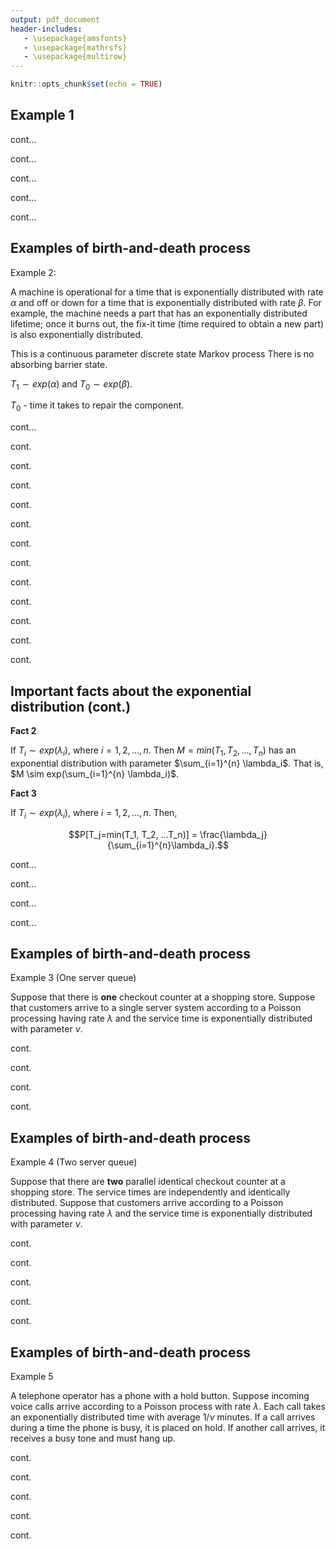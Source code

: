 ```yaml
---
output: pdf_document
header-includes:
   - \usepackage{amsfonts}
   - \usepackage{mathrsfs}
   - \usepackage{multirow}
---
```


```r
knitr::opts_chunk$set(echo = TRUE)
```

## Example 1

cont...

\newpage

cont...

\newpage

cont...

\newpage

cont...

\newpage

cont...

\newpage

## Examples of birth-and-death process

Example 2:


A machine is operational for a time that is exponentially distributed with rate $\alpha$ and
off or down for a time that is exponentially distributed with rate $\beta$. For example, the machine
needs a part that has an exponentially distributed lifetime; once it burns out, the fix-it time (time required to obtain a new part) is also exponentially distributed.

\begin{equation} \label{eq3}
X(t)=\left\{
    \begin{array}{ll}
    1, & \text{ if the machine is operational at time t } \\
      0, & \text{ if the machine is not operational at time t }
  \end{array}
  \right.
\end{equation}

This is a continuous parameter discrete state Markov process There is no absorbing barrier state.

\begin{table}[!h]
\begin{tabular}{|c|c|c|}
\hline
              Instantaneous transition prob.    &   PMF                &  Transition Prob.\\ \hline
\multirow{2}{*}{} & \multirow{2}{*}{} &  \\
                &             &  $P_{00}(t)$ \\
          $P_{01}$        &      $P_1(t)$             &  $P_{01}(t)$\\ \hline
\multirow{2}{*}{} & \multirow{2}{*}{} &  \\  
& & $P_{10}(t)$ \\
           $P_{01}$         &        $P_0(t)$           &  $P_{11}(t)$\\ \hline
\end{tabular}
\end{table}

$T_1 \sim exp(\alpha)$ and 
$T_0 \sim exp(\beta)$.

$T_0$ - time it takes to repair the component.

\newpage

cont...

\newpage

cont.

\newpage

cont.

\newpage

cont.

\newpage

cont.

\newpage

cont.

\newpage

cont.

\newpage

cont.

\newpage

cont.

\newpage

cont.

\newpage

cont.

\newpage

cont.

\newpage

cont.


## Important facts about the exponential distribution (cont.)

**Fact 2**

 If $T_i \sim exp(\lambda_i)$, where $i = 1, 2, ..., n$. Then $M = min(T_1, T_2, ..., T_n)$ has an exponential distribution with parameter $\sum_{i=1}^{n} \lambda_i$. That is, $M \sim exp(\sum_{i=1}^{n} \lambda_i)$.

**Fact 3**

If $T_i \sim exp(\lambda_i)$, where $i = 1, 2, ..., n$. Then,

$$P[T_j=min(T_1, T_2, ...T_n)] = \frac{\lambda_j}{\sum_{i=1}^{n}\lambda_i}.$$

\newpage

cont...

\newpage

cont...

\newpage

cont...

\newpage

cont...

## Examples of birth-and-death process

Example 3 (One server queue)

Suppose that there is **one** checkout counter at a shopping store. Suppose that customers arrive to a single server system according to a Poisson processing having rate $\lambda$ and the service time is exponentially distributed with parameter $\nu$.

\newpage

cont.

\newpage

cont.

\newpage

cont.

\newpage

cont.

\newpage

## Examples of birth-and-death process

Example 4 (Two server queue)

Suppose that there are **two** parallel identical checkout counter at a shopping store. The service times are independently and identically distributed. Suppose that customers arrive  according to a Poisson processing having rate $\lambda$ and the service time is exponentially distributed with parameter $\nu$.


\newpage

cont.

\newpage

cont.


\newpage

cont.

\newpage

cont.

\newpage

cont.

\newpage

## Examples of birth-and-death process


Example 5 

A telephone operator has a phone with a hold button. Suppose incoming voice calls arrive according to a Poisson process  with rate $\lambda$. Each call takes an exponentially distributed time with average $1/\nu$ minutes. If a call arrives during a time the phone is busy, it is placed on hold. If another call arrives, it receives a busy tone and must hang up.

\newpage

cont.

\newpage

cont.

\newpage

cont.

\newpage

cont.

\newpage

cont.
